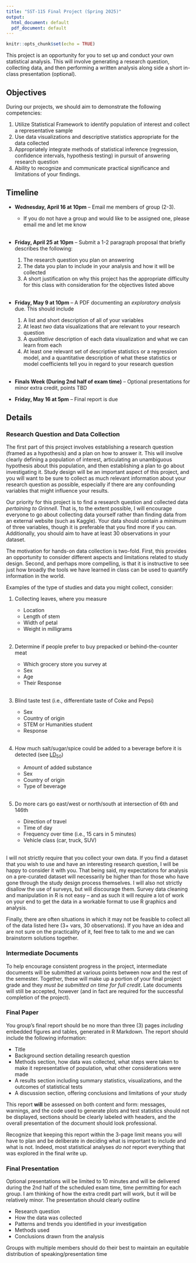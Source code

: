 ---
title: "SST-115 Final Project (Spring 2025)"
output:
  html_document: default
  pdf_document: default
---

```{r setup, include=FALSE}
knitr::opts_chunk$set(echo = TRUE)
```


This project is an opportunity for you to set up and conduct your own statistical analysis. This will involve generating a research question, collecting data, and then performing a written analysis along side a short in-class presentation (optional).

## Objectives

During our projects, we should aim to demonstrate the following competencies:

  1. Utilize Statistical Framework to identify population of interest and collect a representative sample
  2. Use data visualizations and descriptive statistics appropriate for the data collected
  3. Appropriately integrate methods of statistical inference (regression, confidence intervals, hypothesis testing) in pursuit of answering research question
  4. Ability to recognize and communicate practical significance and limitations of your findings.
  
## Timeline

  - **Wednesday, April 16 at 10pm** -- Email me members of group (2-3). 
    * If you do not have a group and would like to be assigned one, please email  me and let me know
    <br> <br>
  - **Friday, April 25 at 10pm** -- Submit a 1-2 paragraph proposal that briefly describes the following:
    1. The research question you plan on answering
    2. The data you plan to include in your analysis and how it will be collected
    3. A short justification on why this project has the appropriate difficulty for this class with consideration for the objectives listed above
    <br> <br>
  - **Friday, May 9 at 10pm** -- A PDF documenting an *exploratory analysis* due. This should include
    1. A list and short description of all of your variables
    2. At least *two* data visualizations that are relevant to your research question
    3. A *qualitative* description of each data visualization and what we can learn from each
    4. At least one relevant set of descriptive statistics or a regression model, and a quantitative description of what these statistics or model coefficients tell you in regard to your research question
    <br> <br>
  - **Finals Week (During 2nd half of exam time)** -- Optional presentations for minor extra credit, points TBD
  
  - **Friday, May 16 at 5pm** -- Final report is due
  
## Details

### Research Question and Data Collection

The first part of this project involves establishing a research question (framed as a hypothesis) and a plan on how to answer it. This will involve clearly defining a population of interest, articulating an unambiguous hypothesis about this population, and then establishing a plan to go about investigating it. Study design will be an important aspect of this project, and you will want to be sure to collect as much relevant information about your research question as possible, especially if there are any confounding variables that might influence your results.

Our priority for this project is to find a research question and collected data *pertaining to Grinnell*. That is, to the extent possible, I will encourage everyone to go about collecting data yourself rather than finding data from an external website (such as Kaggle). Your data should contain a *minimum* of three variables, though it is preferable that you find more if you can. Additionally, you should aim to have at least 30 observations in your dataset.

The motivation for hands-on data collection is two-fold. First, this provides an opportunity to consider different aspects and limitations related to study design. Second, and perhaps more compelling, is that it is instructive to see just how broadly the tools we have learned in class can be used to quantify information in the world.

Examples of the type of studies and data you might collect, consider:

  1. Collecting leaves, where you measure
  
      - Location
      - Length of stem
      - Width of petal
      - Weight in milligrams
     <br> <br>
  2. Determine if people prefer to buy prepacked or behind-the-counter meat
  
      - Which grocery store you survey at
      - Sex
      - Age
      - Their Response
     <br> <br>
  3. Blind taste test (i.e., differentiate taste of Coke and Pepsi)
  
      - Sex
      - Country of origin
      - STEM or Humanities student
      - Response
     <br> <br>
  4. How much salt/sugar/spice could be added to a beverage before it is detected (see [$\text{LD}_{50}$](https://en.wikipedia.org/wiki/Median_lethal_dose))
  
      - Amount of added substance
      - Sex
      - Country of origin
      - Type of beverage
     <br> <br>
  5. Do more cars go east/west or north/south at intersection of 6th and 146th
  
      - Direction of travel
      - Time of day
      - Frequency over time (i.e., 15 cars in 5 minutes)
      - Vehicle class (car, truck, SUV)
 <br> <br>


I will not strictly require that you collect your own data. If you find a dataset that you wish to use and have an interesting research question, I will be happy to consider it with you. That being said, my expectations for analysis on a pre-curated dataset will necessarily be higher than for those who have gone through the study design process themselves. I will also not strictly disallow the use of surveys, but will discourage them. Survey data cleaning and manipulation in R is not easy -- and as such it will require a lot of work on your end to get the data in a workable format to use R graphics and analysis.

Finally, there are often situations in which it may not be feasible to collect all of the data listed here (3+ vars, 30 observations). If you have an idea and are not sure on the practicality of it, feel free to talk to me and we can brainstorm solutions together.
  

### Intermediate Documents

To help encourage consistent progress in the project, intermediate documents will be submitted at various points between now and the rest of the semester. Together, these will make up a portion of your final project grade and they *must be submitted on time for full credit*. Late documents will still be accepted, however (and in fact are required for the successful completion of the project).


### Final Paper

You group's final report should be no more than three (3) pages *including* embedded figures and tables, generated in R Markdown. The report should include the following information:

  - Title
  - Background section detailing research question
  - Methods section, how data was collected, what steps were taken to make it representative of population, what other considerations were made
  - A results section including summary statistics, visualizations, and the outcomes of statistical tests
  - A discussion section, offering conclusions and limitations of your study
  
This report **will** be assessed on both content and form: messages, warnings, and the code used to generate plots and test statistics should not be displayed, sections should be clearly labeled with headers, and the overall presentation of the document should look professional.

Recognize that keeping this report within the 3-page limit means you will have to plan and be deliberate in deciding what is important to include and what is not. Indeed, most statistical analyses *do not* report everything that was explored in the final write up.

### Final Presentation

Optional presentations will be limited to 10 minutes and will be delivered during the 2nd half of the scheduled exam time, time permitting for each group. I am thinking of how the extra credit part will work, but it will be relatively minor. The presentation should clearly outline 

  - Research question
  - How the data was collected
  - Patterns and trends you identified in your investigation
  - Methods used
  - Conclusions drawn from the analysis
  
Groups with multiple members should do their best to maintain an equitable distribution of speaking/presentation time

